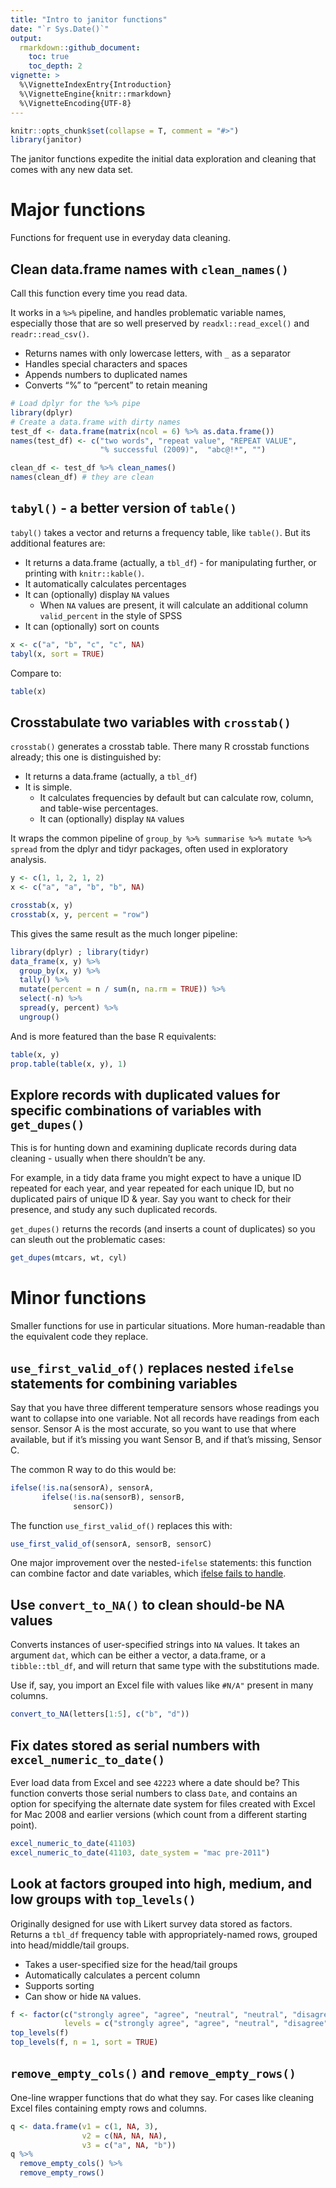 ```yaml
---
title: "Intro to janitor functions"
date: "`r Sys.Date()`"
output:
  rmarkdown::github_document:
    toc: true
    toc_depth: 2
vignette: >
  %\VignetteIndexEntry{Introduction}
  %\VignetteEngine{knitr::rmarkdown}
  %\VignetteEncoding{UTF-8}
---
```


```r
knitr::opts_chunk$set(collapse = T, comment = "#>")
library(janitor)
```
The janitor functions expedite the initial data exploration and cleaning that comes with any new data set.

# Major functions
Functions for frequent use in everyday data cleaning.

## Clean data.frame names with `clean_names()`
Call this function every time you read data.

It works in a `%>%` pipeline, and handles problematic variable names, especially those that are so well preserved by `readxl::read_excel()` and `readr::read_csv()`.

+ Returns names with only lowercase letters, with `_` as a separator
+ Handles special characters and spaces
+ Appends numbers to duplicated names
+ Converts "%" to "percent" to retain meaning

```r
# Load dplyr for the %>% pipe
library(dplyr)
# Create a data.frame with dirty names
test_df <- data.frame(matrix(ncol = 6) %>% as.data.frame())
names(test_df) <- c("two words", "repeat value", "REPEAT VALUE",
                    "% successful (2009)",  "abc@!*", "")

clean_df <- test_df %>% clean_names()
names(clean_df) # they are clean
```


## `tabyl()` - a better version of `table()`
`tabyl()` takes a vector and returns a frequency table, like `table()`. But its additional features are:

+ It returns a data.frame (actually, a `tbl_df`) - for manipulating further, or printing with `knitr::kable()`.
+ It automatically calculates percentages
+ It can (optionally) display `NA` values
    + When `NA` values are present, it will calculate an additional column `valid_percent` in the style of SPSS
+ It can (optionally) sort on counts

```r
x <- c("a", "b", "c", "c", NA)
tabyl(x, sort = TRUE)
```
Compare to:
```r
table(x)
```

## Crosstabulate two variables with `crosstab()`
`crosstab()` generates a crosstab table.  There many R crosstab functions already; this one is distinguished by:

+ It returns a data.frame (actually, a `tbl_df`)
+ It is simple.
    + It calculates frequencies by default but can calculate row, column, and table-wise percentages.
    + It can (optionally) display `NA` values

It wraps the common pipeline of `group_by %>% summarise %>% mutate %>% spread` from the dplyr and tidyr packages, often used in exploratory analysis.

```r
y <- c(1, 1, 2, 1, 2)
x <- c("a", "a", "b", "b", NA)

crosstab(x, y)
crosstab(x, y, percent = "row")
```
This gives the same result as the much longer pipeline:
```r
library(dplyr) ; library(tidyr)
data_frame(x, y) %>%
  group_by(x, y) %>%
  tally() %>%
  mutate(percent = n / sum(n, na.rm = TRUE)) %>%
  select(-n) %>%
  spread(y, percent) %>%
  ungroup()
```
And is more featured than the base R equivalents:
```r
table(x, y)
prop.table(table(x, y), 1)
```

## Explore records with duplicated values for specific combinations of variables with `get_dupes()`
This is for hunting down and examining duplicate records during data cleaning - usually when there shouldn't be any.

For example, in a tidy data frame you might expect to have a unique ID repeated for each year, and year repeated for each unique ID, but no duplicated pairs of unique ID & year.  Say you want to check for their presence, and study any such duplicated records.

`get_dupes()` returns the records (and inserts a count of duplicates) so you can sleuth out the problematic cases:
```r
get_dupes(mtcars, wt, cyl)
```



# Minor functions
Smaller functions for use in particular situations.  More human-readable than the equivalent code they replace.


## `use_first_valid_of()` replaces nested `ifelse` statements for combining variables
Say that you have three different temperature sensors whose readings you want to collapse into one variable.  Not all records have readings from each sensor.  Sensor A is the most accurate, so you want to use that where available, but if it's missing you want Sensor B, and if that's missing, Sensor C. 

The common R way to do this would be:
```r
ifelse(!is.na(sensorA), sensorA,
       ifelse(!is.na(sensorB), sensorB,
              sensorC))
```

The function `use_first_valid_of()` replaces this with:
```r
use_first_valid_of(sensorA, sensorB, sensorC)
```

One major improvement over the nested-`ifelse` statements: this function can combine factor and date variables, which [ifelse fails to handle](http://stackoverflow.com/questions/6668963/how-to-prevent-ifelse-from-turning-date-objects-into-numeric-objects).

## Use `convert_to_NA()` to clean should-be NA values
Converts instances of user-specified strings into `NA` values.  It takes an argument `dat`, which can be either a vector, a data.frame, or a `tibble::tbl_df`, and will return that same type with the substitutions made.

Use if, say, you import an Excel file with values like `#N/A"` present in many columns.

```r
convert_to_NA(letters[1:5], c("b", "d"))
```


## Fix dates stored as serial numbers with `excel_numeric_to_date()`
Ever load data from Excel and see `42223` where a date should be?  This function converts those serial numbers to class `Date`, and contains an option for specifying the alternate date system for files created with Excel for Mac 2008 and earlier versions (which count from a different starting point).
```r
excel_numeric_to_date(41103)
excel_numeric_to_date(41103, date_system = "mac pre-2011")
```


## Look at factors grouped into high, medium, and low groups with `top_levels()`

Originally designed for use with Likert survey data stored as factors.  Returns a `tbl_df` frequency table with appropriately-named rows, grouped into head/middle/tail groups.

+ Takes a user-specified size for the head/tail groups
+ Automatically calculates a percent column
+ Supports sorting
+ Can show or hide `NA` values.

```r
f <- factor(c("strongly agree", "agree", "neutral", "neutral", "disagree", "strongly agree"),
            levels = c("strongly agree", "agree", "neutral", "disagree", "strongly disagree"))
top_levels(f)
top_levels(f, n = 1, sort = TRUE)
```


## `remove_empty_cols()` and `remove_empty_rows()`
One-line wrapper functions that do what they say.  For cases like cleaning Excel files containing empty rows and columns.
```r
q <- data.frame(v1 = c(1, NA, 3),
                v2 = c(NA, NA, NA),
                v3 = c("a", NA, "b"))
q %>%
  remove_empty_cols() %>%
  remove_empty_rows()
```
